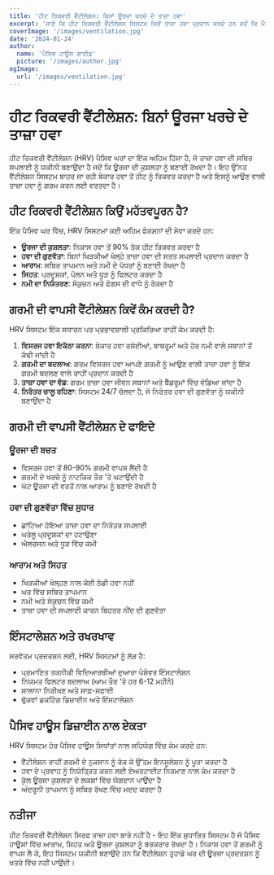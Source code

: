 ```yaml
---
title: 'ਹੀਟ ਰਿਕਵਰੀ ਵੈਂਟੀਲੇਸ਼ਨ: ਬਿਨਾਂ ਊਰਜਾ ਖਰਚੇ ਦੇ ਤਾਜ਼ਾ ਹਵਾ'
excerpt: 'ਜਾਣੋ ਕਿ ਹੀਟ ਰਿਕਵਰੀ ਵੈਂਟੀਲੇਸ਼ਨ ਸਿਸਟਮ ਕਿਵੇਂ ਤਾਜ਼ਾ ਹਵਾ ਪ੍ਰਦਾਨ ਕਰਦੇ ਹਨ ਜਦੋਂ ਕਿ ਪੈਸਿਵ ਘਰਾਂ ਵਿੱਚ ਊਰਜਾ ਦੀ ਕੁਸ਼ਲਤਾ ਨੂੰ ਬਣਾਈ ਰੱਖਦੇ ਹਨ।'
coverImage: '/images/ventilation.jpg'
date: '2024-01-24'
author:
  name: 'ਪੈਸਿਵ ਹਾਊਸ ਗਾਈਡ'
  picture: '/images/author.jpg'
ogImage:
  url: '/images/ventilation.jpg'
---
```


# ਹੀਟ ਰਿਕਵਰੀ ਵੈਂਟੀਲੇਸ਼ਨ: ਬਿਨਾਂ ਊਰਜਾ ਖਰਚੇ ਦੇ ਤਾਜ਼ਾ ਹਵਾ

ਹੀਟ ਰਿਕਵਰੀ ਵੈਂਟੀਲੇਸ਼ਨ (HRV) ਪੈਸਿਵ ਘਰਾਂ ਦਾ ਇੱਕ ਅਹਿਮ ਹਿੱਸਾ ਹੈ, ਜੋ ਤਾਜ਼ਾ ਹਵਾ ਦੀ ਸਥਿਰ ਸਪਲਾਈ ਨੂੰ ਯਕੀਨੀ ਬਣਾਉਂਦਾ ਹੈ ਜਦੋਂ ਕਿ ਊਰਜਾ ਦੀ ਕੁਸ਼ਲਤਾ ਨੂੰ ਬਣਾਈ ਰੱਖਦਾ ਹੈ। ਇਹ ਉੱਨਤ ਵੈਂਟੀਲੇਸ਼ਨ ਸਿਸਟਮ ਬਾਹਰ ਜਾ ਰਹੀ ਬੇਕਾਰ ਹਵਾ ਤੋਂ ਹੀਟ ਨੂੰ ਰਿਕਵਰ ਕਰਦਾ ਹੈ ਅਤੇ ਇਸਨੂੰ ਆਉਣ ਵਾਲੀ ਤਾਜ਼ਾ ਹਵਾ ਨੂੰ ਗਰਮ ਕਰਨ ਲਈ ਵਰਤਦਾ ਹੈ।

## ਹੀਟ ਰਿਕਵਰੀ ਵੈਂਟੀਲੇਸ਼ਨ ਕਿਉਂ ਮਹੱਤਵਪੂਰਨ ਹੈ?

ਇੱਕ ਪੈਸਿਵ ਘਰ ਵਿੱਚ, HRV ਸਿਸਟਮਾਂ ਕਈ ਅਹਿਮ ਫੰਕਸ਼ਨਾਂ ਦੀ ਸੇਵਾ ਕਰਦੇ ਹਨ:

- **ਊਰਜਾ ਦੀ ਕੁਸ਼ਲਤਾ**: ਨਿਕਾਸ ਹਵਾ ਤੋਂ 90% ਤੱਕ ਹੀਟ ਰਿਕਵਰ ਕਰਦਾ ਹੈ
- **ਹਵਾ ਦੀ ਗੁਣਵੱਤਾ**: ਬਿਨਾਂ ਖਿੜਕੀਆਂ ਖੋਲ੍ਹੇ ਤਾਜ਼ਾ ਹਵਾ ਦੀ ਸਤਤ ਸਪਲਾਈ ਪ੍ਰਦਾਨ ਕਰਦਾ ਹੈ
- **ਆਰਾਮ**: ਸਥਿਰ ਤਾਪਮਾਨ ਅਤੇ ਨਮੀ ਦੇ ਪੱਧਰਾਂ ਨੂੰ ਬਣਾਈ ਰੱਖਦਾ ਹੈ
- **ਸਿਹਤ**: ਪ੍ਰਦੂਸ਼ਕਾਂ, ਪੋਲਨ ਅਤੇ ਧੂੜ ਨੂੰ ਫਿਲਟਰ ਕਰਦਾ ਹੈ
- **ਨਮੀ ਦਾ ਨਿਯੰਤਰਣ**: ਸੰਕੁਚਨ ਅਤੇ ਫੰਗਸ ਦੀ ਵਾਧੇ ਨੂੰ ਰੋਕਦਾ ਹੈ

## ਗਰਮੀ ਦੀ ਵਾਪਸੀ ਵੈਂਟੀਲੇਸ਼ਨ ਕਿਵੇਂ ਕੰਮ ਕਰਦੀ ਹੈ?

HRV ਸਿਸਟਮ ਇੱਕ ਸਧਾਰਨ ਪਰ ਪ੍ਰਭਾਵਸ਼ਾਲੀ ਪ੍ਰਕਿਰਿਆ ਰਾਹੀਂ ਕੰਮ ਕਰਦੀ ਹੈ:

1. **ਵਿਸਰਜ ਹਵਾ ਇਕੱਠਾ ਕਰਨਾ**: ਬੇਕਾਰ ਹਵਾ ਰਸੋਈਆਂ, ਬਾਥਰੂਮਾਂ ਅਤੇ ਹੋਰ ਨਮੀ ਵਾਲੇ ਸਥਾਨਾਂ ਤੋਂ ਕੱਢੀ ਜਾਂਦੀ ਹੈ
2. **ਗਰਮੀ ਦਾ ਬਦਲਾਅ**: ਗਰਮ ਵਿਸਰਜ ਹਵਾ ਆਪਣੇ ਗਰਮੀ ਨੂੰ ਆਉਣ ਵਾਲੀ ਤਾਜ਼ਾ ਹਵਾ ਨੂੰ ਇੱਕ ਗਰਮੀ ਬਦਲਣ ਵਾਲੇ ਰਾਹੀਂ ਪ੍ਰਦਾਨ ਕਰਦੀ ਹੈ
3. **ਤਾਜ਼ਾ ਹਵਾ ਦਾ ਵੰਡ**: ਗਰਮ ਤਾਜ਼ਾ ਹਵਾ ਜੀਵਨ ਸਥਾਨਾਂ ਅਤੇ ਬੈੱਡਰੂਮਾਂ ਵਿੱਚ ਵੰਡਿਆ ਜਾਂਦਾ ਹੈ
4. **ਨਿਰੰਤਰ ਚਾਲੂ ਰਹਿਣਾ**: ਸਿਸਟਮ 24/7 ਚੱਲਦਾ ਹੈ, ਜੋ ਨਿਰੰਤਰ ਹਵਾ ਦੀ ਗੁਣਵੱਤਾ ਨੂੰ ਯਕੀਨੀ ਬਣਾਉਂਦਾ ਹੈ

## ਗਰਮੀ ਦੀ ਵਾਪਸੀ ਵੈਂਟੀਲੇਸ਼ਨ ਦੇ ਫਾਇਦੇ

### ਊਰਜਾ ਦੀ ਬਚਤ
- ਵਿਸਰਜ ਹਵਾ ਤੋਂ 80-90% ਗਰਮੀ ਵਾਪਸ ਲੈਂਦੀ ਹੈ
- ਗਰਮੀ ਦੇ ਖਰਚੇ ਨੂੰ ਨਾਟਕਿਕ ਤੌਰ 'ਤੇ ਘਟਾਉਂਦੀ ਹੈ
- ਘੱਟ ਊਰਜਾ ਦੀ ਵਰਤੋਂ ਨਾਲ ਆਰਾਮ ਨੂੰ ਬਣਾਏ ਰੱਖਦੀ ਹੈ

### ਹਵਾ ਦੀ ਗੁਣਵੱਤਾ ਵਿੱਚ ਸੁਧਾਰ
- ਛਾਂਟਿਆ ਹੋਇਆ ਤਾਜ਼ਾ ਹਵਾ ਦਾ ਨਿਰੰਤਰ ਸਪਲਾਈ
- ਘਰੇਲੂ ਪ੍ਰਦੂਸ਼ਕਾਂ ਦਾ ਹਟਾਉਣਾ
- ਐਲਰਜਨ ਅਤੇ ਧੂੜ ਵਿੱਚ ਕਮੀ

### ਆਰਾਮ ਅਤੇ ਸਿਹਤ
- ਖਿੜਕੀਆਂ ਖੋਲ੍ਹਣ ਨਾਲ ਕੋਈ ਠੰਡੀ ਹਵਾ ਨਹੀਂ
- ਘਰ ਵਿੱਚ ਸਥਿਰ ਤਾਪਮਾਨ
- ਨਮੀ ਅਤੇ ਸੰਕੁਚਨ ਵਿੱਚ ਕਮੀ
- ਤਾਜ਼ਾ ਹਵਾ ਦੀ ਸਪਲਾਈ ਕਾਰਨ ਬਿਹਤਰ ਨੀਂਦ ਦੀ ਗੁਣਵੱਤਾ

## ਇੰਸਟਾਲੇਸ਼ਨ ਅਤੇ ਰਖਰਖਾਵ

ਸਰਵੋਤਮ ਪ੍ਰਦਰਸ਼ਨ ਲਈ, HRV ਸਿਸਟਮਾਂ ਨੂੰ ਲੋੜ ਹੈ:

- ਪ੍ਰਮਾਣਿਤ ਤਕਨੀਕੀ ਵਿਦਿਆਰਥੀਆਂ ਦੁਆਰਾ ਪੇਸ਼ੇਵਰ ਇੰਸਟਾਲੇਸ਼ਨ
- ਨਿਯਮਤ ਫਿਲਟਰ ਬਦਲਾਅ (ਆਮ ਤੌਰ 'ਤੇ ਹਰ 6-12 ਮਹੀਨੇ)
- ਸਾਲਾਨਾ ਨਿਰੀਖਣ ਅਤੇ ਸਾਫ਼-ਸਫਾਈ
- ਢੁੱਕਵਾਂ ਡਕਟਿੰਗ ਡਿਜ਼ਾਈਨ ਅਤੇ ਇੰਸਟਾਲੇਸ਼ਨ

## ਪੈਸਿਵ ਹਾਊਸ ਡਿਜ਼ਾਈਨ ਨਾਲ ਏਕਤਾ

HRV ਸਿਸਟਮ ਹੋਰ ਪੈਸਿਵ ਹਾਊਸ ਸਿਧਾਂਤਾਂ ਨਾਲ ਸਹਿਯੋਗ ਵਿੱਚ ਕੰਮ ਕਰਦੇ ਹਨ:

- ਵੈਂਟੀਲੇਸ਼ਨ ਰਾਹੀਂ ਗਰਮੀ ਦੇ ਨੁਕਸਾਨ ਨੂੰ ਰੋਕ ਕੇ ਉੱਤਮ ਇਨਸੂਲੇਸ਼ਨ ਨੂੰ ਪੂਰਾ ਕਰਦਾ ਹੈ
- ਹਵਾ ਦੇ ਪ੍ਰਵਾਹ ਨੂੰ ਨਿਯੰਤ੍ਰਿਤ ਕਰਨ ਲਈ ਏਅਰਟਾਈਟ ਨਿਰਮਾਣ ਨਾਲ ਕੰਮ ਕਰਦਾ ਹੈ
- ਕੁੱਲ ਊਰਜਾ ਕੁਸ਼ਲਤਾ ਦੇ ਲਕਸ਼ਾਂ ਵਿੱਚ ਯੋਗਦਾਨ ਪਾਉਂਦਾ ਹੈ
- ਅੰਦਰੂਨੀ ਤਾਪਮਾਨ ਨੂੰ ਸਥਿਰ ਰੱਖਣ ਵਿੱਚ ਮਦਦ ਕਰਦਾ ਹੈ

## ਨਤੀਜਾ

ਹੀਟ ਰਿਕਵਰੀ ਵੈਂਟੀਲੇਸ਼ਨ ਸਿਰਫ ਤਾਜ਼ਾ ਹਵਾ ਬਾਰੇ ਨਹੀਂ ਹੈ - ਇਹ ਇੱਕ ਸੁਧਾਰਿਤ ਸਿਸਟਮ ਹੈ ਜੋ ਪੈਸਿਵ ਹਾਊਸਾਂ ਵਿੱਚ ਆਰਾਮ, ਸਿਹਤ ਅਤੇ ਊਰਜਾ ਕੁਸ਼ਲਤਾ ਨੂੰ ਬਰਕਰਾਰ ਰੱਖਦਾ ਹੈ। ਨਿਕਾਸ ਹਵਾ ਤੋਂ ਗਰਮੀ ਨੂੰ ਵਾਪਸ ਲੈ ਕੇ, ਇਹ ਸਿਸਟਮ ਯਕੀਨੀ ਬਣਾਉਂਦੇ ਹਨ ਕਿ ਵੈਂਟੀਲੇਸ਼ਨ ਤੁਹਾਡੇ ਘਰ ਦੀ ਊਰਜਾ ਪ੍ਰਦਰਸ਼ਨ ਨੂੰ ਖ਼ਤਰੇ ਵਿੱਚ ਨਹੀਂ ਪਾਉਂਦੀ।